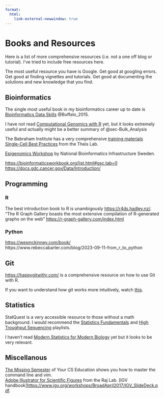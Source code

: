 ```yaml
---
format:
  html:
    link-external-newwindow: true
---
```


# Books and Resources

Here is a list of more comprehensive resources (i.e. not a one off blog or tutorial). I've tried to include free resources here.

::: callout-tip
The most useful resource you have is Google. Get good at googling errors. Get good at finding vignettes and tutorials. Get good at documenting the solutions and new knowledge that you find.
:::

## Bioinformatics

The single most useful book in my bioinformatics career up to date is [Bioinformatics Data Skills](https://vincebuffalo.com/book/) @Buffalo_2015.

I have not read [Computational Genomics with R](https://compgenomr.github.io/book/index.html) yet, but it looks extremely useful and actually might be a better summary of @sec-Bulk_Analysis

The Babraham Institute has a very comprehensive [training materials](https://www.bioinformatics.babraham.ac.uk/training.html)\
[Single-Cell Best Practices](https://www.sc-best-practices.org/preamble.html) from the Theis Lab.

[Epigenomics Workshop](https://nbis-workshop-epigenomics.readthedocs.io/en/latest/index.html) by National Bioinformatics Infrastructure Sweden.

<https://bioinformaticsworkbook.org/list.html#gsc.tab=0>\
<https://docs.gdc.cancer.gov/Data/Introduction/>

## Programming

### R

The best introduction book to R is unambigously <https://r4ds.hadley.nz/>. "The R Graph Gallery boasts the most extensive compilation of R-generated graphs on the web" <https://r-graph-gallery.com/index.html>

### Python

<https://wesmckinney.com/book/> https://www.rebeccabarter.com/blog/2023-09-11-from_r_to_python

## Git

<https://happygitwithr.com/> is a comprehensive resource on how to use Git with R.

If you want to understand how git works more intuitively, watch [this](https://www.youtube.com/watch?v=2sjqTHE0zok).

## Statistics

StatQuest is a very accessible resource to those without a math background. I would recommend the [Statistics Fundamentals](https://www.youtube.com/watch?v=qBigTkBLU6g&list=PLblh5JKOoLUK0FLuzwntyYI10UQFUhsY9&pp=iAQB) and [High Troughput Sequencing](https://www.youtube.com/watch?v=tlf6wYJrwKY&list=PLblh5JKOoLUJo2Q6xK4tZElbIvAACEykp&pp=iAQB) playlists.

I haven't read [Modern Statistics for Modern Biology](https://web.stanford.edu/class/bios221/book/) yet but it looks to be very relevant.

## Miscellanous

[The Missing Semester](https://missing.csail.mit.edu/2020/) of Your CS Education shows you how to master the command line and vim.\
[Adobe Illustrator for Scientific Figures](https://docs.google.com/document/d/1TXmbltzBPcApCcuJ9HLOIQgWPqKylrFRWRudrN-5vBE/edit) from the Raj Lab.
[IGV handbook]<https://www.igv.org/workshops/BroadApril2017/IGV_SlideDeck.pdf>.
